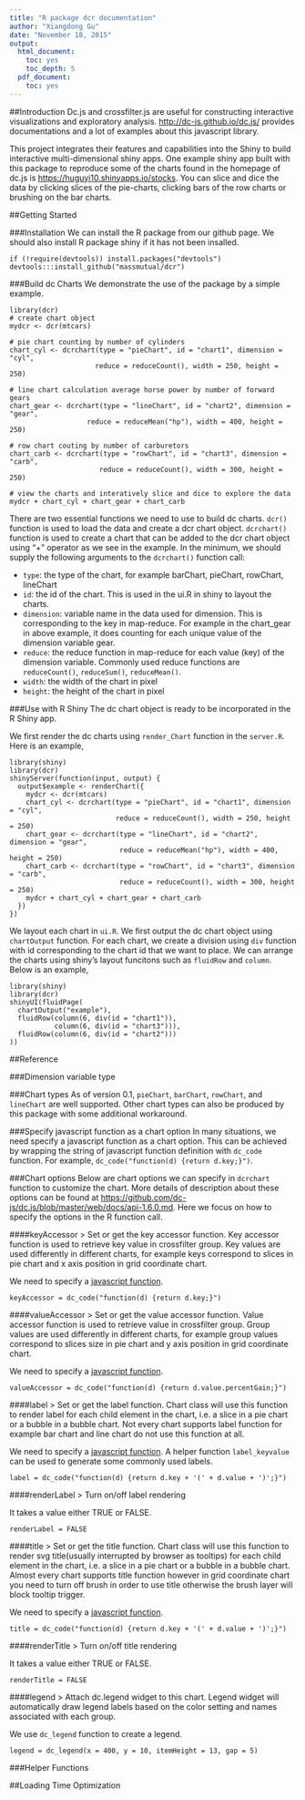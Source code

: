 ```yaml
---
title: "R package dcr documentation"
author: "Xiangdong Gu"
date: "November 18, 2015"
output:
  html_document:
    toc: yes
    toc_depth: 5
  pdf_document:
    toc: yes
---
```

##Introduction
Dc.js and crossfilter.js are useful for constructing interactive visualizations and exploratory analysis. <http://dc-js.github.io/dc.js/> provides documentations and a lot of examples about this javascript library.

This project integrates their features and capabilities into the Shiny to build interactive multi-dimensional shiny apps. One example shiny app built with this package to reproduce some of the charts found in the homepage of dc.js is <https://huguyi10.shinyapps.io/stocks>. You can slice and dice the data by clicking slices of the pie-charts, clicking bars of the row charts or brushing on the bar charts.

##Getting Started

###Installation
We can install the R package from our github page. We should also install R package shiny if it has not been insalled.
```
if (!require(devtools)) install.packages("devtools")
devtools:::install_github("massmutual/dcr")
```

###Build dc Charts
We demonstrate the use of the package by a simple example.

```
library(dcr)
# create chart object
mydcr <- dcr(mtcars)

# pie chart counting by number of cylinders
chart_cyl <- dcrchart(type = "pieChart", id = "chart1", dimension = "cyl",
                     reduce = reduceCount(), width = 250, height = 250)
                     
# line chart calculation average horse power by number of forward gears
chart_gear <- dcrchart(type = "lineChart", id = "chart2", dimension = "gear",
                   reduce = reduceMean("hp"), width = 400, height = 250)

# row chart couting by number of carburetors
chart_carb <- dcrchart(type = "rowChart", id = "chart3", dimension = "carb",
                      reduce = reduceCount(), width = 300, height = 250)

# view the charts and interatively slice and dice to explore the data
mydcr + chart_cyl + chart_gear + chart_carb
```

There are two essential functions we need to use to build dc charts. ```dcr()``` function is used to load the data and create a dcr chart object. ```dcrchart()``` function is used to create a chart that can be added to the dcr chart object using "+" operator as we see in the example. In the minimum, we should supply the following arguments to the ```dcrchart()``` function call:

* ```type```: the type of the chart, for example barChart, pieChart, rowChart, lineChart
* ```id```: the id of the chart. This is used in the ui.R in shiny to layout the charts.
* ```dimension```: variable name in the data used for dimension. This is corresponding to the key in map-reduce. For example in the chart_gear in above example, it does counting for each unique value of the dimension variable gear.
* ```reduce```: the reduce function in map-reduce for each value (key) of the dimension variable. Commonly used reduce functions are ```reduceCount()```, ```reduceSum()```, ```reduceMean()```.
* ```width```: the width of the chart in pixel
* ```height```: the height of the chart in pixel

###Use with R Shiny
The dc chart object is ready to be incorporated in the R Shiny app.

We first render the dc charts using ``render_Chart`` function in the ``server.R``. Here is an example,
```
library(shiny)
library(dcr)
shinyServer(function(input, output) {
  output$example <- renderChart({
    mydcr <- dcr(mtcars)
    chart_cyl <- dcrchart(type = "pieChart", id = "chart1", dimension = "cyl",
                          reduce = reduceCount(), width = 250, height = 250)
    chart_gear <- dcrchart(type = "lineChart", id = "chart2", dimension = "gear",
                           reduce = reduceMean("hp"), width = 400, height = 250)
    chart_carb <- dcrchart(type = "rowChart", id = "chart3", dimension = "carb",
                           reduce = reduceCount(), width = 300, height = 250)
    mydcr + chart_cyl + chart_gear + chart_carb
  })
})
```
We layout each chart in ``ui.R``. We first output the dc chart object using ``chartOutput`` function. For each chart, we create a division using ``div`` function with id corresponding to the chart id that we want to place. We can arrange the charts using shiny's layout funcitons such as ``fluidRow`` and ``column``. Below is an example,
```
library(shiny)
library(dcr)
shinyUI(fluidPage(
  chartOutput("example"),
  fluidRow(column(6, div(id = "chart1")),
           column(6, div(id = "chart3"))),
  fluidRow(column(6, div(id = "chart2")))
))
```

##Reference

###Dimension variable type

###Chart types
As of version 0.1, ``pieChart``, ``barChart``, ``rowChart``, and ``lineChart`` are well supported. Other chart types can also be produced by this package with some additional workaround. 

###Specify javascript function as a chart option
In many situations, we need specify a javascript function as a chart option. This can be achieved by wrapping the string of javascript function definition with ``dc_code`` function. For example, ``dc_code("function(d) {return d.key;}")``.

###Chart options
Below are chart options we can specify in ``dcrchart`` function to customize the chart. More details of description about these options can be found at <https://github.com/dc-js/dc.js/blob/master/web/docs/api-1.6.0.md>. Here we focus on how to specify the options in the R function call.

####keyAccessor
> Set or get the key accessor function. Key accessor function is used to retrieve key value in crossfilter group. Key values are used differently in different charts, for example keys correspond to slices in pie chart and x axis position in grid coordinate chart.

We need to specify a [javascript function](#specify-javascript-function-as-a-chart-option).
````
keyAccessor = dc_code("function(d) {return d.key;}")
````

####valueAccessor
> Set or get the value accessor function. Value accessor function is used to retrieve value in crossfilter group. Group values are used differently in different charts, for example group values correspond to slices size in pie chart and y axis position in grid coordinate chart.

We need to specify a [javascript function](#specify-javascript-function-as-a-chart-option).

````
valueAccessor = dc_code("function(d) {return d.value.percentGain;}")
````

####label
> Set or get the label function. Chart class will use this function to render label for each child element in the chart, i.e. a slice in a pie chart or a bubble in a bubble chart. Not every chart supports label function for example bar chart and line chart do not use this function at all.

We need to specify a [javascript function](#specify-javascript-function-as-a-chart-option). A helper function ``label_keyvalue`` can be used to generate some commonly used labels.

````
label = dc_code("function(d) {return d.key + '(' + d.value + ')';}")
````

####renderLabel
> Turn on/off label rendering

It takes a value either TRUE or FALSE.
````
renderLabel = FALSE
````

####title
> Set or get the title function. Chart class will use this function to render svg title(usually interrupted by browser as tooltips) for each child element in the chart, i.e. a slice in a pie chart or a bubble in a bubble chart. Almost every chart supports title function however in grid coordinate chart you need to turn off brush in order to use title otherwise the brush layer will block tooltip trigger.

We need to specify a [javascript function](#specify-javascript-function-as-a-chart-option).

````
title = dc_code("function(d) {return d.key + '(' + d.value + ')';}")
````

####renderTitle
> Turn on/off title rendering

It takes a value either TRUE or FALSE.
````
renderTitle = FALSE
````

####legend
> Attach dc.legend widget to this chart. Legend widget will automatically draw legend labels based on the color setting and names associated with each group.

We use ``dc_legend`` function to create a legend.
````
legend = dc_legend(x = 400, y = 10, itemHeight = 13, gap = 5)
````


###Helper Functions



##Loading Time Optimization
